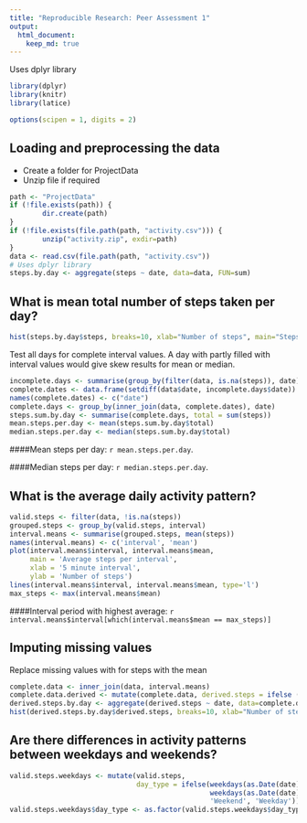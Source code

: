 ```yaml
---
title: "Reproducible Research: Peer Assessment 1"
output: 
  html_document:
    keep_md: true
---
```


Uses dplyr library

```r
library(dplyr)
library(knitr)
library(latice)
```

```r
options(scipen = 1, digits = 2)
```

## Loading and preprocessing the data
- Create a folder for ProjectData
- Unzip file if required
```r
path <- "ProjectData"
if (!file.exists(path)) {
        dir.create(path)
}
if (!file.exists(file.path(path, "activity.csv"))) {
        unzip("activity.zip", exdir=path)
}
data <- read.csv(file.path(path, "activity.csv"))
# Uses dplyr library
steps.by.day <- aggregate(steps ~ date, data=data, FUN=sum)
```

## What is mean total number of steps taken per day?
```r
hist(steps.by.day$steps, breaks=10, xlab="Number of steps", main="Steps taken per day")
``` 
 
Test all days for complete interval values. A day with partly filled 
with interval values would give skew results for mean or median.
```r
incomplete.days <- summarise(group_by(filter(data, is.na(steps)), date), count = n())
complete.dates <- data.frame(setdiff(data$date, incomplete.days$date))
names(complete.dates) <- c("date")
complete.days <- group_by(inner_join(data, complete.dates), date)
steps.sum.by.day <- summarise(complete.days, total = sum(steps))
mean.steps.per.day <- mean(steps.sum.by.day$total)
median.steps.per.day <- median(steps.sum.by.day$total)
```

####Mean steps per day: `r mean.steps.per.day`.

####Median steps per day: `r median.steps.per.day`.


## What is the average daily activity pattern?
```r
valid.steps <- filter(data, !is.na(steps))
grouped.steps <- group_by(valid.steps, interval)
interval.means <- summarise(grouped.steps, mean(steps))
names(interval.means) <- c('interval', 'mean')
plot(interval.means$interval, interval.means$mean, 
     main = 'Average steps per interval',
     xlab = '5 minute interval', 
     ylab = 'Number of steps')
lines(interval.means$interval, interval.means$mean, type='l')
max_steps <- max(interval.means$mean)
```

####Interval period with highest average: `r interval.means$interval[which(interval.means$mean == max_steps)]`

## Imputing missing values
Replace missing values with for steps with the mean
```r
complete.data <- inner_join(data, interval.means)
complete.data.derived <- mutate(complete.data, derived.steps = ifelse ((is.na(steps)), mean, steps))
derived.steps.by.day <- aggregate(derived.steps ~ date, data=complete.data.derived, FUN=sum)
hist(derived.steps.by.day$derived.steps, breaks=10, xlab="Number of steps", main="Steps taken per day")
```

## Are there differences in activity patterns between weekdays and weekends?
```r
valid.steps.weekdays <- mutate(valid.steps, 
                               day_type = ifelse(weekdays(as.Date(date)) == 'Saturday' | 
                                                 weekdays(as.Date(date)) == 'Sunday', 
                                                 'Weekend', 'Weekday'))
valid.steps.weekdays$day_type <- as.factor(valid.steps.weekdays$day_type)
```